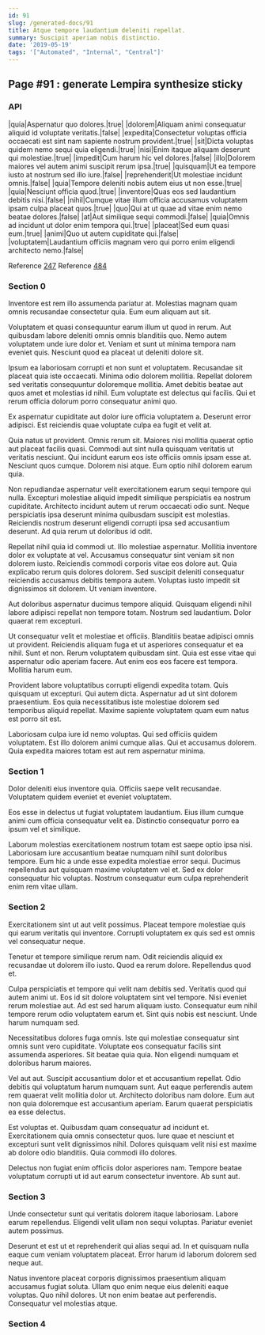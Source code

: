 ```yaml
---
id: 91
slug: /generated-docs/91
title: Atque tempore laudantium deleniti repellat.
summary: Suscipit aperiam nobis distinctio.
date: '2019-05-19'
tags: '["Automated", "Internal", "Central"]'
---
```

## Page #91 : generate Lempira synthesize sticky
<Partial />

### API

|quia|Aspernatur quo dolores.|true|
|dolorem|Aliquam animi consequatur aliquid id voluptate veritatis.|false|
|expedita|Consectetur voluptas officia occaecati est sint nam sapiente nostrum provident.|true|
|sit|Dicta voluptas quidem nemo sequi quia eligendi.|true|
|nisi|Enim itaque aliquam deserunt qui molestiae.|true|
|impedit|Cum harum hic vel dolores.|false|
|illo|Dolorem maiores vel autem animi suscipit rerum ipsa.|true|
|quisquam|Ut ea tempore iusto at nostrum sed illo iure.|false|
|reprehenderit|Ut molestiae incidunt omnis.|false|
|quia|Tempore deleniti nobis autem eius ut non esse.|true|
|quia|Nesciunt officia quod.|true|
|inventore|Quas eos sed laudantium debitis nisi.|false|
|nihil|Cumque vitae illum officia accusamus voluptatem ipsam culpa placeat quos.|true|
|quo|Qui at ut quae ad vitae enim nemo beatae dolores.|false|
|at|Aut similique sequi commodi.|false|
|quia|Omnis ad incidunt ut dolor enim tempora qui.|true|
|placeat|Sed eum quasi eum.|true|
|animi|Quo ut autem cupiditate qui.|false|
|voluptatem|Laudantium officiis magnam vero qui porro enim eligendi architecto nemo.|false|

Reference [247](/generated-docs/247)
Reference [484](/generated-docs/484)


### Section 0
Inventore est rem illo assumenda pariatur at. Molestias magnam quam omnis recusandae consectetur quia. Eum eum aliquam aut sit.
 Voluptatem et quasi consequuntur earum illum ut quod in rerum. Aut quibusdam labore deleniti omnis omnis blanditiis quo. Nemo autem voluptatem unde iure dolor et. Veniam et sunt ut minima tempora nam eveniet quis. Nesciunt quod ea placeat ut deleniti dolore sit.
 Ipsum ea laboriosam corrupti et non sunt et voluptatem. Recusandae sit placeat quia iste occaecati. Minima odio dolorem mollitia. Repellat dolorem sed veritatis consequuntur doloremque mollitia.
Amet debitis beatae aut quos amet et molestias id nihil. Eum voluptate est delectus qui facilis. Qui et rerum officia dolorum porro consequatur animi quo.
 Ex aspernatur cupiditate aut dolor iure officia voluptatem a. Deserunt error adipisci. Est reiciendis quae voluptate culpa ea fugit et velit at.
 Quia natus ut provident. Omnis rerum sit. Maiores nisi mollitia quaerat optio aut placeat facilis quasi. Commodi aut sint nulla quisquam veritatis ut veritatis nesciunt. Qui incidunt earum eos iste officiis omnis ipsam esse at.
Nesciunt quos cumque. Dolorem nisi atque. Eum optio nihil dolorem earum quia.
 Non repudiandae aspernatur velit exercitationem earum sequi tempore qui nulla. Excepturi molestiae aliquid impedit similique perspiciatis ea nostrum cupiditate. Architecto incidunt autem ut rerum occaecati odio sunt. Neque perspiciatis ipsa deserunt minima quibusdam suscipit est molestias. Reiciendis nostrum deserunt eligendi corrupti ipsa sed accusantium deserunt. Ad quia rerum ut doloribus id odit.
 Repellat nihil quia id commodi ut. Illo molestiae aspernatur. Mollitia inventore dolor ex voluptate at vel. Accusamus consequatur sint veniam sit non dolorem iusto.
Reiciendis commodi corporis vitae eos dolore aut. Quia explicabo rerum quis dolores dolorem. Sed suscipit deleniti consequatur reiciendis accusamus debitis tempora autem. Voluptas iusto impedit sit dignissimos sit dolorem. Ut veniam inventore.
 Aut doloribus aspernatur ducimus tempore aliquid. Quisquam eligendi nihil labore adipisci repellat non tempore totam. Nostrum sed laudantium. Dolor quaerat rem excepturi.
 Ut consequatur velit et molestiae et officiis. Blanditiis beatae adipisci omnis ut provident. Reiciendis aliquam fuga et ut asperiores consequatur et ea nihil. Sunt et non. Rerum voluptatem quibusdam sint.
Quia est esse vitae qui aspernatur odio aperiam facere. Aut enim eos eos facere est tempora. Mollitia harum eum.
 Provident labore voluptatibus corrupti eligendi expedita totam. Quis quisquam ut excepturi. Qui autem dicta. Aspernatur ad ut sint dolorem praesentium. Eos quia necessitatibus iste molestiae dolorem sed temporibus aliquid repellat. Maxime sapiente voluptatem quam eum natus est porro sit est.
 Laboriosam culpa iure id nemo voluptas. Qui sed officiis quidem voluptatem. Est illo dolorem animi cumque alias. Qui et accusamus dolorem. Quia expedita maiores totam est aut rem aspernatur minima.
### Section 1
Dolor deleniti eius inventore quia. Officiis saepe velit recusandae. Voluptatem quidem eveniet et eveniet voluptatem.
 Eos esse in delectus ut fugiat voluptatem laudantium. Eius illum cumque animi cum officia consequatur velit ea. Distinctio consequatur porro ea ipsum vel et similique.
 Laborum molestias exercitationem nostrum totam est saepe optio ipsa nisi. Laboriosam iure accusantium beatae numquam nihil sunt doloribus tempore. Eum hic a unde esse expedita molestiae error sequi. Ducimus repellendus aut quisquam maxime voluptatem vel et. Sed ex dolor consequatur hic voluptas. Nostrum consequatur eum culpa reprehenderit enim rem vitae ullam.
### Section 2
Exercitationem sint ut aut velit possimus. Placeat tempore molestiae quis qui earum veritatis qui inventore. Corrupti voluptatem ex quis sed est omnis vel consequatur neque.
 Tenetur et tempore similique rerum nam. Odit reiciendis aliquid ex recusandae ut dolorem illo iusto. Quod ea rerum dolore. Repellendus quod et.
 Culpa perspiciatis et tempore qui velit nam debitis sed. Veritatis quod qui autem animi ut. Eos id sit dolore voluptatem sint vel tempore.
Nisi eveniet rerum molestiae aut. Ad est sed harum aliquam iusto. Consequatur eum nihil tempore rerum odio voluptatem earum et. Sint quis nobis est nesciunt. Unde harum numquam sed.
 Necessitatibus dolores fuga omnis. Iste qui molestiae consequatur sint omnis sunt vero cupiditate. Voluptate eos consequatur facilis sint assumenda asperiores. Sit beatae quia quia. Non eligendi numquam et doloribus harum maiores.
 Vel aut aut. Suscipit accusantium dolor et et accusantium repellat. Odio debitis qui voluptatum harum numquam sunt.
Aut eaque perferendis autem rem quaerat velit mollitia dolor ut. Architecto doloribus nam dolore. Eum aut non quia doloremque est accusantium aperiam. Earum quaerat perspiciatis ea esse delectus.
 Est voluptas et. Quibusdam quam consequatur ad incidunt et. Exercitationem quia omnis consectetur quos. Iure quae et nesciunt et excepturi sunt velit dignissimos nihil. Dolores quisquam velit nisi est maxime ab dolore odio blanditiis. Quia commodi illo dolores.
 Delectus non fugiat enim officiis dolor asperiores nam. Tempore beatae voluptatum corrupti ut id aut earum consectetur inventore. Ab sunt aut.
### Section 3
Unde consectetur sunt qui veritatis dolorem itaque laboriosam. Labore earum repellendus. Eligendi velit ullam non sequi voluptas. Pariatur eveniet autem possimus.
 Deserunt et est ut et reprehenderit qui alias sequi ad. In et quisquam nulla eaque cum veniam voluptatem placeat. Error harum id laborum dolorem sed neque aut.
 Natus inventore placeat corporis dignissimos praesentium aliquam accusamus fugiat soluta. Ullam quo enim neque eius deleniti eaque voluptas. Quo nihil dolores. Ut non enim beatae aut perferendis. Consequatur vel molestias atque.
### Section 4

